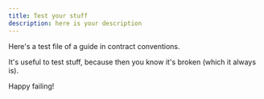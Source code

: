 ```yaml
---
title: Test your stuff
description: here is your description
---
```


Here's a test file of a guide in contract conventions.

It's useful to test stuff, because then you know it's broken (which it always is).

Happy failing!
